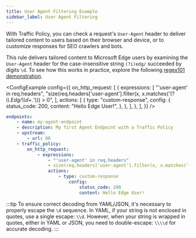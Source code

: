 ```yaml
---
title: User Agent Filtering Example
sidebar_label: User Agent Filtering
---
```



With Traffic Policy, you can check a request's `User-Agent` header to deliver tailored content to users based on their browser and device, or to customize responses for SEO crawlers and bots.

This rule delivers tailored content to Microsoft Edge users by examining the `User-Agent` header for the case-insensitive string `(?i)edg/` succeeded by digits `\d`. To see how this works in practice, explore the following [regex101 demonstration](https://regex101.com/r/3NPVub/1).

<Tabs groupId="exampleType" queryString="type" defaultValue="snippet">

<TabItem value="snippet" label="Snippet">

<ConfigExample
	config={{
		on_http_request: [
			{
				expressions: [
					"'user-agent' in req.headers",
					"size(req.headers['user-agent'].filter(x, x.matches('(?i).*Edg/\\\\d+.*'))) > 0",
				],
				actions: [
					{
						type: "custom-response",
						config: {
							status_code: 200,
							content: "Hello Edge User!",
						},
					},
				],
			},
		],
	}}
/>

</TabItem>
<TabItem value="full" label="Full Configuration File">

```yaml
endpoints:
	- name: my-agent-endpoint
	- description: My first Agent Endpoint with a Traffic Policy
	- upstream:
		- url: 80
	- traffic_policy:
		on_http_request:
			- expressions:
				- "'user-agent' in req.headers"
				- size(req.headers['user-agent'].filter(x, x.matches('(?i).*Edg/\\d+.*'))) > 0
				actions:
					- type: custom-response
						config:
							status_code: 200
							content: Hello Edge User!
```

</TabItem>

</Tabs>

:::tip
To ensure correct decoding from YAML/JSON, it's necessary to properly escape the `\d` sequence. In YAML, if your string is not enclosed in quotes, use a single escape: `\\d`. However, when your string is wrapped in quotes, either in YAML or JSON, you need to double-escape: `\\\\d` for accurate decoding.
:::
